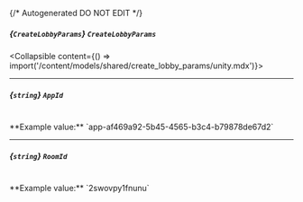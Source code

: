 {/* Autogenerated DO NOT EDIT  */}

##### *{`CreateLobbyParams`}* `CreateLobbyParams`
<Collapsible content={() => import('/content/models/shared/create_lobby_params/unity.mdx')}>
</Collapsible>

---
##### *{`string`}* `AppId`
<br/>
**Example value:** `app-af469a92-5b45-4565-b3c4-b79878de67d2`

---
##### *{`string`}* `RoomId`
<br/>
**Example value:** `2swovpy1fnunu`

